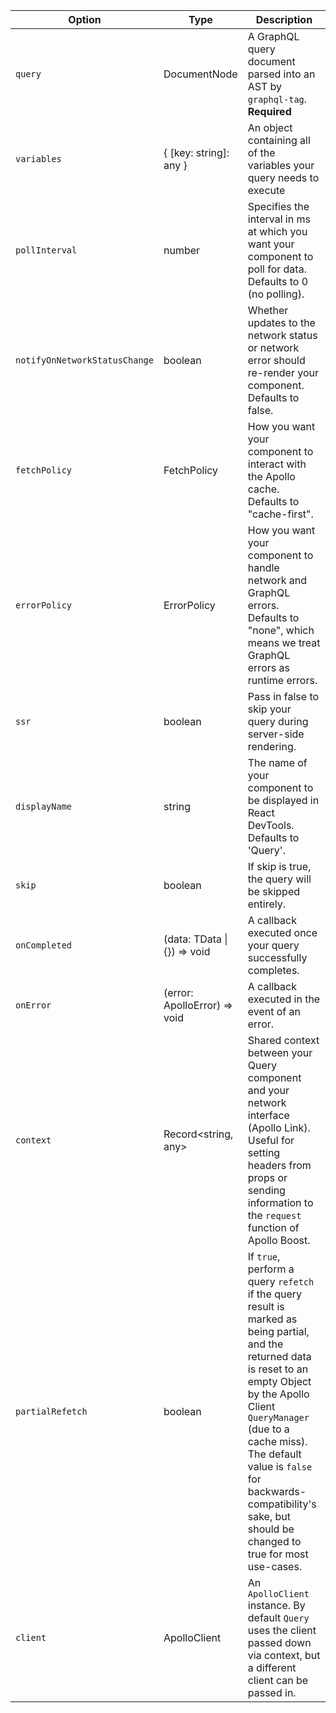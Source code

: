 | Option                        | Type                            | Description                                                                                                                                                                                                                                                                                                          |
| ----------------------------- | ------------------------------- | -------------------------------------------------------------------------------------------------------------------------------------------------------------------------------------------------------------------------------------------------------------------------------------------------------------------- |
| `query`                       | DocumentNode                    | A GraphQL query document parsed into an AST by `graphql-tag`. **Required**                                                                                                                                                                                                                                           |
| `variables`                   | { [key: string]: any }          | An object containing all of the variables your query needs to execute                                                                                                                                                                                                                                                |
| `pollInterval`                | number                          | Specifies the interval in ms at which you want your component to poll for data. Defaults to 0 (no polling).                                                                                                                                                                                                          |
| `notifyOnNetworkStatusChange` | boolean                         | Whether updates to the network status or network error should re-render your component. Defaults to false.                                                                                                                                                                                                           |
| `fetchPolicy`                 | FetchPolicy                     | How you want your component to interact with the Apollo cache. Defaults to "cache-first".                                                                                                                                                                                                                            |
| `errorPolicy`                 | ErrorPolicy                     | How you want your component to handle network and GraphQL errors. Defaults to "none", which means we treat GraphQL errors as runtime errors.                                                                                                                                                                         |
| `ssr`                         | boolean                         | Pass in false to skip your query during server-side rendering.                                                                                                                                                                                                                                                       |
| `displayName`                 | string                          | The name of your component to be displayed in React DevTools. Defaults to 'Query'.                                                                                                                                                                                                                                   |
| `skip`                        | boolean                         | If skip is true, the query will be skipped entirely.                                                                                                                                                                                                                                                                 |
| `onCompleted`                 | (data: TData &#124; {}) => void | A callback executed once your query successfully completes.                                                                                                                                                                                                                                                          |
| `onError`                     | (error: ApolloError) => void    | A callback executed in the event of an error.                                                                                                                                                                                                                                                                        |
| `context`                     | Record&lt;string, any&gt;       | Shared context between your Query component and your network interface (Apollo Link). Useful for setting headers from props or sending information to the `request` function of Apollo Boost.                                                                                                                        |
| `partialRefetch`              | boolean                         | If `true`, perform a query `refetch` if the query result is marked as being partial, and the returned data is reset to an empty Object by the Apollo Client `QueryManager` (due to a cache miss). The default value is `false` for backwards-compatibility's sake, but should be changed to true for most use-cases. |
| `client`                      | ApolloClient                    | An `ApolloClient` instance. By default `Query` uses the client passed down via context, but a different client can be passed in.                                                                                                                                                                                     |
